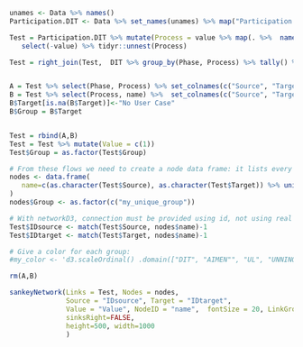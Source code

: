 ```r
unames <- Data %>% names()
Participation.DIT <- Data %>% set_names(unames) %>% map("Participation DIT") %>% enframe()

Test = Participation.DIT %>% mutate(Process = value %>% map(. %>%  names()  )) %>%
   select(-value) %>% tidyr::unnest(Process)

Test = right_join(Test,  DIT %>% group_by(Phase, Process) %>% tally() %>% select(-n), by="Process" ) %>% select(Phase, Process, name) 


A = Test %>% select(Phase, Process) %>% set_colnames(c("Source", "Target")) %>%  mutate(Group = "DIT") 
B = Test %>% select(Process, name) %>%  set_colnames(c("Source", "Target"))
B$Target[is.na(B$Target)]<-"No User Case"
B$Group = B$Target


Test = rbind(A,B)
Test = Test %>% mutate(Value = c(1))
Test$Group = as.factor(Test$Group)

# From these flows we need to create a node data frame: it lists every entities involved in the flow
nodes <- data.frame(
   name=c(as.character(Test$Source), as.character(Test$Target)) %>% unique()
)
nodes$Group <- as.factor(c("my_unique_group"))

# With networkD3, connection must be provided using id, not using real name like in the links dataframe.. So we need to reformat it.
Test$IDsource <- match(Test$Source, nodes$name)-1 
Test$IDtarget <- match(Test$Target, nodes$name)-1

# Give a color for each group:
#my_color <- 'd3.scaleOrdinal() .domain(["DIT", "AIMEN"", "UL", "UNNINOVA", "VERA",  "No User Case" ]) .range(["#69b3a2", "steelblue", "grey", "red", "green", "grey" ])'

rm(A,B)

```


```r
sankeyNetwork(Links = Test, Nodes = nodes,
              Source = "IDsource", Target = "IDtarget", 
              Value = "Value", NodeID = "name",  fontSize = 20, LinkGroup="Group", # NodeGroup="Group",
              sinksRight=FALSE,
              height=500, width=1000
              )
```
